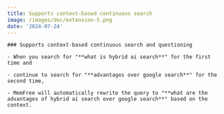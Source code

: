 ```yaml
---
title: Supports context-based continuous search
image: /images/doc/extension-5.png
date: '2024-07-24'
---
```


<Card className="py-10 my-10" href="/">

    ### Supports context-based continuous search and questioning

    - When you search for "**what is hybrid ai search**" for the first time and

    - continue to search for "**advantages over google search**" for the second time,

    - MemFree will automatically rewrite the query to "**what are the advantages of hybrid ai search over google search**" based on the context.

</Card>
